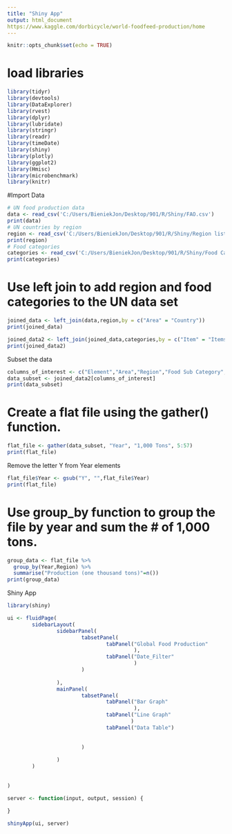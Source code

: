 ```yaml
---
title: "Shiny App"
output: html_document
https://www.kaggle.com/dorbicycle/world-foodfeed-production/home
---
```


```r
knitr::opts_chunk$set(echo = TRUE)
```


# load libraries
```r
library(tidyr)
library(devtools)
library(DataExplorer)
library(rvest)
library(dplyr)
library(lubridate)
library(stringr)
library(readr)
library(timeDate)
library(shiny)
library(plotly)
library(ggplot2)
library(Hmisc)
library(microbenchmark)
library(knitr)
```


#Import Data
```r
# UN food production data
data <- read_csv('C:/Users/BieniekJon/Desktop/901/R/Shiny/FAO.csv')
print(data)
# UN countries by region
region <- read_csv('C:/Users/BieniekJon/Desktop/901/R/Shiny/Region list.csv')
print(region)
# Food categories
categories <- read_csv('C:/Users/BieniekJon/Desktop/901/R/Shiny/Food Categories.csv')
print(categories)
```

# Use left join to add region and food categories to the UN data set
```r
joined_data <- left_join(data,region,by = c("Area" = "Country"))
print(joined_data)

joined_data2 <- left_join(joined_data,categories,by = c("Item" = "Items"))
print(joined_data2)
```

Subset the data
```r
columns_of_interest <- c("Element","Area","Region","Food Sub Category", "Y1961", "Y1962", "Y1963", "Y1964", "Y1965", "Y1966","Y1967","Y1968","Y1969","Y1970","Y1971","Y1972","Y1973","Y1974","Y1975","Y1976","Y1977","Y1978","Y1979","Y1980","Y1981","Y1982","Y1983","Y1984","Y1985","Y1986","Y1987","Y1988","Y1989","Y1990","Y1991","Y1992","Y1993","Y1994","Y1995","Y1996","Y1997","Y1998","Y1999","Y2000","Y2001","Y2002","Y2003","Y2004","Y2005","Y2006","Y2007","Y2008","Y2009","Y2010","Y2011","Y2012","Y2013")
data_subset <- joined_data2[columns_of_interest]
print(data_subset)
```

# Create a flat file using the gather() function.
```r
flat_file <- gather(data_subset, "Year", "1,000 Tons", 5:57)
print(flat_file)
```

Remove the letter Y from Year elements
```r
flat_file$Year <- gsub("Y", "",flat_file$Year)
print(flat_file)
```

# Use group_by function to group the file by year and sum the # of 1,000 tons.
```r
group_data <- flat_file %>%
  group_by(Year,Region) %>%
  summarise("Production (one thousand tons)"=n())
print(group_data)
```

Shiny App
```r
library(shiny)

ui <- fluidPage(
        sidebarLayout(
                sidebarPanel(
                        tabsetPanel(
                                tabPanel("Global Food Production"
                                         ),
                                tabPanel("Date_Filter"
                                         )
                        )
                        
                ),
                mainPanel(
                        tabsetPanel(
                                tabPanel("Bar Graph"
                                         ),
                                tabPanel("Line Graph"
                                        )
                                tabPanel("Data Table")
                                    
                                
                        )
                        
                )
        )
        
  
)

server <- function(input, output, session) {
  
}

shinyApp(ui, server)
```